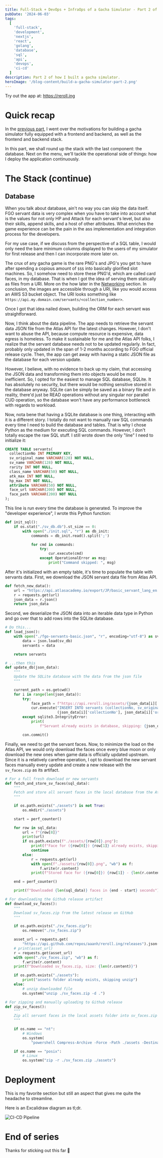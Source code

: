 ```yaml
---
title: Full-Stack + DevOps + InfraOps of a Gacha Simulator - Part 2 of 2
pubDate: '2024-06-03'
tags:
  [
    'full-stack',
    'development',
    'nextjs',
    'react',
    'golang',
    'database',
    'sql',
    'api',
    'devops',
    'ci-cd'
  ]
description: Part 2 of how I built a gacha simulator.
heroImage: '/blog-content/build-a-gacha-simulator-part-2.png'
---
```


Try out the app at: https://reroll.ing

# Quick recap

In the [previous part](/blog/full-stack-gacha-part-1), I went over the motivations for building a gacha simulator fully equipped with a frontend and backend, as well as the frontend and backend stack.

In this part, we shall round up the stack with the last component: the database. Next on the menu, we'll tackle the operational side of things: how I deploy the application continuously.

# The Stack (continue)

## Database

When you talk about database, ain't no way you can skip the data itself. FGO servant data is very complex when you have to take into account what is the values for not only HP and Attack for each servant's level, but also their skills, append skills, and a host of other attributes. What enriches the game experience can be the pain in the ass implementation and integration process for the developers.

For my use case, if we discuss from the perspective of a SQL table, I would only need the bare minimum columns displayed to the users of my simulator for first release and then I can incorporate more later on.

The crux of any gacha game is the rare PNG's and JPG's you get to have after spending a copious amount of `$$$` into basically glorified slot machines. So, I somehow need to store these PNG'd, which are called card faces, in my database. That is when I got the idea of serving them statically as files from a URI. More on the how later in the [Networking](#networking) section. In conclusion, the images are accessible through a URI, like you would access an AWS S3 bucket object. The URI looks something like `https://api.my.domain.com/servants/<collection_number>`.

Once I got that idea nailed down, building the ORM for each servant was straightforward.

Now, I think about the data pipeline. The app needs to retrieve the servant data JSON file from the Atlas API for the latest changes. However, I don't want to abuse the API, because compute resource is expensive, data egress is homeless. To make it sustainable for me and the Atlas API folks, I realize that the servant database needs not to be updated regularly. In fact, probably only updated in the span of 1-2 months according to FGO official release cycle. Then, the app can get away with having a static JSON file as the database for each version update.

However, I believe, with no evidence to back up my claim, that accessing the JSON data and transforming them into objects would be most inefficient. So, I opted for the easiest to manage SQL database, SQLite. It has absolutely no security, but there would be nothing sensitive stored in the database anyway. SQLite can be simply be saved as a binary file and in reality, there'd just be READ operations without any singular nor parallel CUD operation, so the database won't have any performance bottleneck with regards to workload.

Now, nota bene that having a SQLite database is one thing, interacting with it is a different story. I totally do not want to manually raw SQL commands every time I need to build the database and tables. That is why I chose Python as the medium for executing SQL commands. However, I don't totally escape the raw SQL stuff. I still wrote down the only "line" I need to initialize it:

```sql
CREATE TABLE servants(
  collectionNo INT PRIMARY KEY,
  sv_original_name VARCHAR(128) NOT NULL,
  sv_name VARCHAR(128) NOT NULL,
  rarity INT NOT NULL,
  class_name VARCHAR(50) NOT NULL,
  atk_max INT NOT NULL,
  hp_max INT NOT NULL,
  attribute VARCHAR(50) NOT NULL,
  face_url VARCHAR(200) NOT NULL,
  face_path VARCHAR(200) NOT NULL
);
```

This line is run every time the database is generated. To improve the "developer experience", I wrote this Python function:

```py
def init_sql():
    if os.stat("./sv_db.db").st_size == 0:
        with open("./init.sql", "r") as db_init:
            commands = db_init.read().split(';')

            for cmd in commands:
                try:
                    cur.execute(cmd)
                except OperationalError as msg:
                    print("Command skipped: ", msg)
```

After it's initialized with an empty table, it's time to populate the table with servants data. First, we download the JSON servant data file from Atlas API.

```py
def fetch_new_data():
    url = "https://api.atlasacademy.io/export/JP/basic_servant_lang_en.json"
    r = requests.get(url)
    json_data = r.json()
    return json_data
```

Second, we deserialize the JSON data into an iterable data type in Python and go over that to add rows into the SQLite database.

```py
# Do this...
def load_json():
    with open("./fgo-servants-basic.json", "r", encoding="utf-8") as sv_db:
        data = json.load(sv_db)
        servants = data

    return servants

# ...then this
def update_db(json_data):
    """
    Update the SQLite database with the data from the json file
    """

    current_path = os.getcwd()
    for i in range(len(json_data)):
        try:
            face_path = f"https://api.reroll.ing/assets/{json_data[i]['collectionNo']}.png"
            cur.execute("INSERT INTO servants (collectionNo, sv_original_name, sv_name, rarity, class_name, atk_max, hp_max, attribute, face_url, face_path) VALUES (?, ?, ?, ?, ?, ?, ?, ?, ?, ?)",
                        (json_data[i]['collectionNo'], json_data[i]['originalName'], json_data[i]['name'], json_data[i]['rarity'], json_data[i]['className'], json_data[i]['atkMax'], json_data[i]['hpMax'], json_data[i]['attribute'], json_data[i]['face'], face_path))
        except sqlite3.IntegrityError:
            print(
                f"Servant already exists in database, skipping: {json_data[i]['collectionNo']} - \"{json_data[i]['name']}\"")

        con.commit()
```

Finally, we need to get the servant faces. Now, to minimize the load on the Atlas API, we would only download the faces once every blue moon or only download the new ones when game data is officially updated upstream. Since it is a relatively carefree operation, I opt to download the new servant faces manually every update and create a new release with the `sv_faces.zip` as its artifact.

```py
# For a full fresh download or new servants
def fetch_and_store_sv_faces(sql_data):
    """
    Fetch and store all servant faces in the local database from the Atlas Academy API
    """

    if os.path.exists("./assets") is not True:
        os.mkdir("./assets")

    start = perf_counter()

    for row in sql_data:
        url = f"{row[8]}"
        print(url)
        if os.path.exists(f"./assets/{row[0]}.png"):
            print(f"Face for ({row[0]}) {row[1]} already exists, skipping")
            continue
        else:
            r = requests.get(url)
            with open(f"./assets/{row[0]}.png", "wb") as f:
                f.write(r.content)
            print(f"Stored face for ({row[0]}) {row[1]} - {len(r.content)}")

    end = perf_counter()

    print(f"Downloaded {len(sql_data)} faces in {end - start} seconds")

# For downloading the Github release artifact
def download_sv_faces():
    """
    Download sv_faces.zip from the latest release on GitHub
    """

    if os.path.exists("./sv_faces.zip"):
        os.remove("./sv_faces.zip")

    asset_url = requests.get(
        "https://api.github.com/repos/aaanh/reroll.ing/releases").json()[0]['assets'][0]["browser_download_url"]
    # print(asset_url)
    r = requests.get(asset_url)
    with open("./sv_faces.zip", "wb") as f:
        f.write(r.content)
    print(f"Downloaded sv_faces.zip, size: {len(r.content)}")

    if os.path.exists("./assets"):
        print("assets folder already exists, skipping unzip")
    else:
        # unzip downloaded file
        os.system("unzip ./sv_faces.zip -d .")

# For zipping and manually uploading to Github release
def zip_sv_faces():
    """
    Zip all servant faces in the local assets folder into sv_faces.zip
    """

    if os.name == "nt":
        # Windows
        os.system(
            "powershell Compress-Archive -Force -Path ./assets -DestinationPath ./sv_faces.zip")

    if os.name == "posix":
        # Linux
        os.system("zip -r ./sv_faces.zip ./assets")
```

# Deployment

This is my favorite section but still an aspect that gives me quite the headache to streamline.

Here is an Excalidraw diagram as tl;dr.

![CI-CD Pipeline](/blog-content/rerolling-devops.png)

# End of series

Thanks for sticking out this far 🫡
